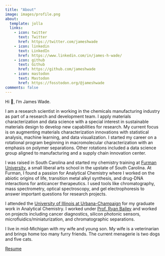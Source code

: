 ```yaml
---
title: "About"
image: images/profile.png
about:
  template: jolla
  links:
    - icon: twitter
      text: Twitter
      href: https://twitter.com/jameshwade
    - icon: linkedin
      text: LinkedIn
      href: https://www.linkedin.com/in/james-h-wade/
    - icon: github
      text: Github
      href: https://github.com/jameshwade
    - icon: mastodon
      text: Mastodon
      href: https://fosstodon.org/@jameshwade
comments: false
---
```


Hi 👋, I'm James Wade.

I am a research scientist in working in the chemicals manufacturing industry as part of a research and development team. I apply materials characterization and data science with a special interest in sustainable materials design to develop new capabilities for research. My current focus is on augmenting materials characterization innovations with statistical analysis, machine learning, and data visualization. I started my career on a rotational program beginning in macromolecular characterization with an emphasis on polymer separations. Other rotations included a data science group aligned to manufacturing and a supply chain innovation center.

I was raised in South Carolina and started my chemistry training at [Furman University](https://www.furman.edu/academics/chemistry/), a small liberal arts school in the upstate of South Carolina. At Furman, I found a passion for Analytical Chemistry where I worked on the abiotic origins of life, transition metal alkyl synthesis, and drug-DNA interactions for anticancer therapeutics. I used tools like chromatography, mass spectrometry, optical spectroscopy, and gel electrophoresis to answer important questions for research projects.

I attended the [University of Illinois at Urbana-Champaign](https://chemistry.illinois.edu) for my graduate work in Analytical Chemistry. I worked under [Prof. Ryan Bailey](https://www.baileylab.com) and worked on projects including cancer diagnostics, silicon photonic sensors, microfluidics/miniaturization, and chromatographic separations.

I live in mid-Michigan with my wife and young son. My wife is a veterinarian and brings home too many furry friends. The current menagerie is two dogs and five cats.

[Resume](resources/resume.pdf)
